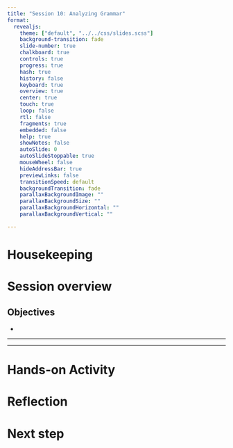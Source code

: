 ```yaml
---
title: "Session 10: Analyzing Grammar"
format: 
  revealjs:
    theme: ["default", "../../css/slides.scss"]
    background-transition: fade
    slide-number: true
    chalkboard: true
    controls: true
    progress: true
    hash: true
    history: false
    keyboard: true
    overview: true
    center: true
    touch: true
    loop: false
    rtl: false
    fragments: true
    embedded: false
    help: true
    showNotes: false
    autoSlide: 0
    autoSlideStoppable: true
    mouseWheel: false
    hideAddressBar: true
    previewLinks: false
    transitionSpeed: default
    backgroundTransition: fade
    parallaxBackgroundImage: ""
    parallaxBackgroundSize: ""
    parallaxBackgroundHorizontal: ""
    parallaxBackgroundVertical: ""

---
```


# Housekeeping


# Session overview


## Objectives

- 

---


---

# Hands-on Activity



# Reflection



# Next step
